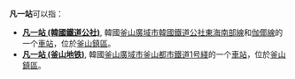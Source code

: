 '''凡一站'''可以指：

* '''[[凡一站_(韓國鐵道公社)|凡一站 (韓國鐵道公社)]]''', 韓國[[釜山廣域市|釜山廣域市]][[韓國鐵道公社|韓國鐵道公社]][[東海南部線|東海南部線]]和[[伽倻線|伽倻線]]的一个[[車站|車站]]，位於[[釜山鎮區|釜山鎮區]]。
* '''[[凡一站_(釜山地铁)|凡一站 (釜山地铁)]]''', 韓國[[釜山廣域市|釜山廣域市]][[釜山都市鐵道|釜山都市鐵道]][[釜山都市鐵道1号綫|1号綫]]的一个[[車站|車站]]，位於[[釜山鎮區|釜山鎮區]]。

{{Disambig|Cat=三字车站名消歧义}}